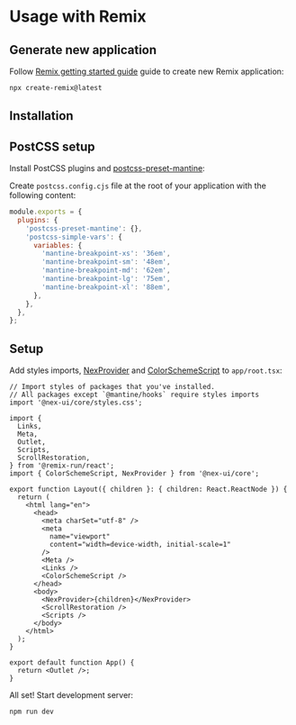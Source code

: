 

# Usage with Remix

<GetTemplates type="remix" />

## Generate new application

Follow [Remix getting started guide](https://remix.run/) guide to create new Remix application:

```bash
npx create-remix@latest
```

## Installation

<PackagesInstallation />

## PostCSS setup

Install PostCSS plugins and [postcss-preset-mantine](/styles/postcss-preset):

<InstallScript
  packages="postcss postcss-preset-mantine postcss-simple-vars"
  dev
/>

Create `postcss.config.cjs` file at the root of your application with the following content:

```js
module.exports = {
  plugins: {
    'postcss-preset-mantine': {},
    'postcss-simple-vars': {
      variables: {
        'mantine-breakpoint-xs': '36em',
        'mantine-breakpoint-sm': '48em',
        'mantine-breakpoint-md': '62em',
        'mantine-breakpoint-lg': '75em',
        'mantine-breakpoint-xl': '88em',
      },
    },
  },
};
```

## Setup

Add styles imports, [NexProvider](/theming/mantine-provider/) and [ColorSchemeScript](/theming/color-schemes) to `app/root.tsx`:

```tsx
// Import styles of packages that you've installed.
// All packages except `@mantine/hooks` require styles imports
import '@nex-ui/core/styles.css';

import {
  Links,
  Meta,
  Outlet,
  Scripts,
  ScrollRestoration,
} from '@remix-run/react';
import { ColorSchemeScript, NexProvider } from '@nex-ui/core';

export function Layout({ children }: { children: React.ReactNode }) {
  return (
    <html lang="en">
      <head>
        <meta charSet="utf-8" />
        <meta
          name="viewport"
          content="width=device-width, initial-scale=1"
        />
        <Meta />
        <Links />
        <ColorSchemeScript />
      </head>
      <body>
        <NexProvider>{children}</NexProvider>
        <ScrollRestoration />
        <Scripts />
      </body>
    </html>
  );
}

export default function App() {
  return <Outlet />;
}
```

All set! Start development server:

```bash
npm run dev
```
